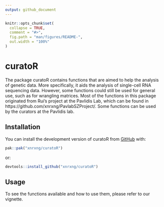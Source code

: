 ```yaml
---
output: github_document
---
```


<!-- README.md is generated from README.Rmd. Please edit that file -->

```r
knitr::opts_chunk$set(
  collapse = TRUE,
  comment = "#>",
  fig.path = "man/figures/README-",
  out.width = "100%"
)
```

# curatoR

<!-- badges: start -->
<!-- badges: end -->

The package curatoR contains functions that are aimed to help the analysis of genetic data. More specifically, it aids the analysis of single-cell RNA sequencing data. However, some functions could still be used for general use, such as for wrangling matrices. Most of the functions in this package originated from Rui's project at the Pavlidis Lab, which can be found in https://github.com/xnrxng/PavlabSZProject/. Some functions can be used by the curators at the Pavlidis lab.

## Installation

You can install the development version of curatoR from [GitHub](https://github.com/xnrxng/curatoR) with:

``` r
pak::pak("xnrxng/curatoR")
```

or:

``` r
devtools::install_github("xnrxng/curatoR")
```

## Usage

To see the functions available and how to use them, please refer to our vignette.
